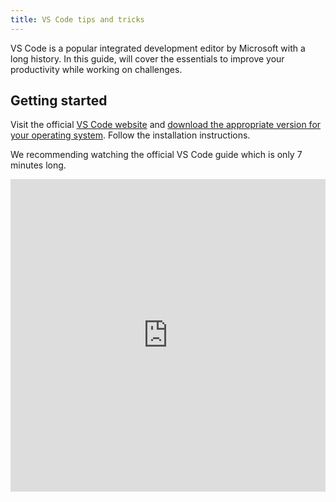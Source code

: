 ```yaml
---
title: VS Code tips and tricks
---
```


VS Code is a popular integrated development editor by Microsoft with a long history. In this guide, will cover the essentials to improve your productivity while working on challenges.

## Getting started

Visit the official [VS Code website](https://code.visualstudio.com/) and [download the appropriate version for your operating system](https://code.visualstudio.com/download). Follow the installation instructions.

We recommending watching the official VS Code guide which is only 7 minutes long.

<iframe
  width="100%"
  height="500"
  src="https://www.youtube.com/embed/B-s71n0dHUk?si=G53V5paWEDAZVRmO"
  title="VS Code Guide"
  frameborder="0"
  allow="accelerometer; autoplay; clipboard-write; encrypted-media; gyroscope; picture-in-picture; web-share"
  referrerpolicy="strict-origin-when-cross-origin"
/>

View the full list of official [Introductory Videos](https://code.visualstudio.com/docs/getstarted/introvideos).

## Useful keyboard shortcuts

Keyboard shortcuts help you achieve more with fewer keystrokes, improving your productivity and help you code faster. These are the most useful shortcuts for working on challenges.

### File

- <kbd>Ctrl</kbd>/<kbd>Cmd</kbd> + <kbd>S</kbd>: Saves file
- <kbd>Ctrl</kbd>/<kbd>Cmd</kbd> + <kbd>Shift</kbd> + <kbd>S</kbd>: Save all
  files

### Edit

- <kbd>Ctrl</kbd>/<kbd>Cmd</kbd> + <kbd>Z</kbd>: Undo
- <kbd>Ctrl</kbd>/<kbd>Cmd</kbd> + <kbd>Shift</kbd> + <kbd>Z</kbd>: Redo
- <kbd>Ctrl</kbd>/<kbd>Cmd</kbd> + <kbd>X</kbd>: Cuts line or selection
- <kbd>Ctrl</kbd>/<kbd>Cmd</kbd> + <kbd>C</kbd>: Copy
- <kbd>Ctrl</kbd>/<kbd>Cmd</kbd> + <kbd>V</kbd>: Paste
- <kbd>Ctrl</kbd>/<kbd>Cmd</kbd> + <kbd>K</kbd>: Delete line
- <kbd>Ctrl</kbd>/<kbd>Cmd</kbd> + <kbd>F</kbd>: Search within file
- <kbd>Alt</kbd> + <kbd>Ctrl</kbd>/<kbd>Cmd</kbd> + <kbd>F</kbd>: Replace within
  file
- <kbd>Ctrl</kbd>/<kbd>Cmd</kbd> + <kbd>Shift</kbd> + <kbd>F</kbd>: Search
  within workspace / all files
- <kbd>Ctrl</kbd>/<kbd>Cmd</kbd> + <kbd>Shift</kbd> + <kbd>H</kbd>: Replace
  within workspace / all files
- <kbd>Ctrl</kbd>/<kbd>Cmd</kbd> + <kbd>/</kbd>: Toggle line comment

### Selection

- <kbd>Ctrl</kbd>/<kbd>Cmd</kbd> + <kbd>A</kbd>: Selects all lines in file
- <kbd>Alt</kbd> + <kbd>Shift</kbd> + <kbd>Up</kbd>/<kbd>Down</kbd>: Copy line
  up/down
- <kbd>Alt</kbd> + <kbd>Up</kbd>/<kbd>Down</kbd>: Move line up/down
- <kbd>Ctrl</kbd>/<kbd>Cmd</kbd> + <kbd>D</kbd>: Select the next occurrence of a
  selected text
- <kbd>Ctrl</kbd>/<kbd>Cmd</kbd> + <kbd>Shift</kbd> + <kbd>L</kbd>: Select all
  occurrences within file
- <kbd>Ctrl</kbd>/<kbd>Cmd</kbd> + <kbd>L</kbd>: Select line

### Others

- <kbd>Ctrl</kbd>/<kbd>Cmd</kbd> + <kbd>Shift</kbd> + <kbd>E</kbd>: Open
  explorer in sidebar
- <kbd>Ctrl</kbd>/<kbd>Cmd</kbd> + <kbd>Shift</kbd> + <kbd>F</kbd>: Open search
  in sidebar
- <kbd>Ctrl</kbd>/<kbd>Cmd</kbd> + <kbd>Shift</kbd> + <kbd>P</kbd>: Open command
  palette
- <kbd>Ctrl</kbd>/<kbd>Cmd</kbd> + <kbd>`</kbd>: Toggle integrated terminal

## Command palette

There are thousands of available keyboard shortcuts and they can be hard to remember. An alternative approach is to use the "Command palette" to quickly find and apply commands. It can be opened by pressing <kbd>Ctrl</kbd>/<kbd>Cmd</kbd> + <kbd>Shift</kbd> + <kbd>P</kbd>.

Simply type what you want to achieve, if a command is supported, it will show up and you can execute it. Some of the most common and useful commands:

- Transform text (many options including uppercase, lowercase, snake case, etc).
- Splitting the editor window left/right/up/down.
- Format document.
- <kbd>Ctrl</kbd>/<kbd>Cmd</kbd> + <kbd>P</kbd>: Opens the Quick Open dialog to
  quickly search and open a file.
- <kbd>Ctrl</kbd>/<kbd>Cmd</kbd> + <kbd>Shift</kbd> + <kbd>O</kbd>: Navigate to
  a symbol within a file.
- Markdown: Open preview.

## Useful extensions

VS Code extensions are additional features that can be installed to enhance the functionality of the editor.

We recommend installing the following VS Code extensions, or finding the equivalents for your IDE:

- [JavaScript and TypeScript Nightly](https://marketplace.visualstudio.com/items?itemName=ms-vscode.vscode-typescript-next)
- [GitLens – Git supercharged](https://marketplace.visualstudio.com/items?itemName=eamodio.gitlens)
- [Prettier – Code formatter](https://marketplace.visualstudio.com/items?itemName=esbenp.prettier-vscode)
- [TypeScript Importer](https://marketplace.visualstudio.com/items?itemName=pmneo.tsimporter)
- [ESLint](https://marketplace.visualstudio.com/items?itemName=dbaeumer.vscode-eslint)
- [Stylelint](https://marketplace.visualstudio.com/items?itemName=stylelint.vscode-stylelint)
- [Code Spell Checker](https://marketplace.visualstudio.com/items?itemName=streetsidesoftware.code-spell-checker)
- [Tailwind CSS IntelliSense](https://marketplace.visualstudio.com/items?itemName=bradlc.vscode-tailwindcss)
- [Optional: Tailwind Docs](https://marketplace.visualstudio.com/items?itemName=austenc.tailwind-docs)

There are thousands of extensions available in the VS Code Marketplace, and you can install them easily within the editor by pressing <kbd>Ctrl</kbd>/<kbd>Cmd</kbd> + <kbd>Shift</kbd> + <kbd>E</kbd> to open the extensions panel within the side bar.
